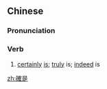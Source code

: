 ==Chinese==
{{zh-forms|s=确是}}

===Pronunciation===
{{zh-pron
|m=quèshì
|mn=khak-sī
|cat=v
}}

===Verb===
{{zh-verb}}

# [[certainly]] [[is]]; [[truly]] is; [[indeed]] is

[[zh:確是]]